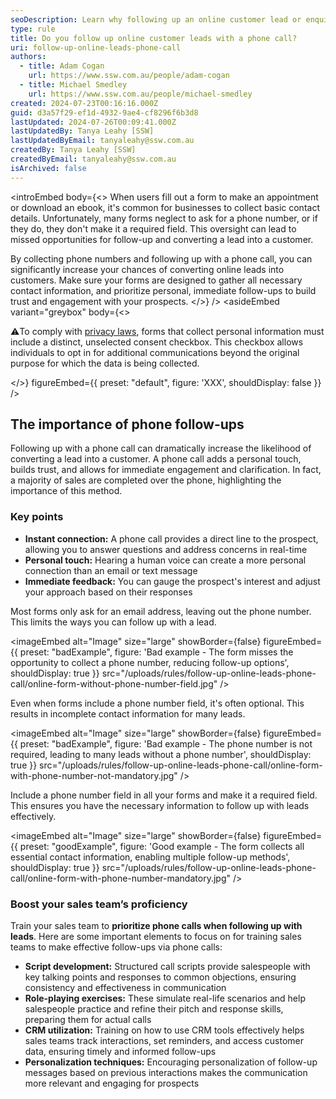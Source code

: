 ```yaml
---
seoDescription: Learn why following up an online customer lead or enquiry with a phone call can significantly boost your sales success.
type: rule
title: Do you follow up online customer leads with a phone call?
uri: follow-up-online-leads-phone-call
authors:
  - title: Adam Cogan
    url: https://www.ssw.com.au/people/adam-cogan
  - title: Michael Smedley
    url: https://www.ssw.com.au/people/michael-smedley
created: 2024-07-23T00:16:16.000Z
guid: d3a57f29-ef1d-4932-9ae4-cf8296f6b3d8
lastUpdated: 2024-07-26T00:09:41.000Z
lastUpdatedBy: Tanya Leahy [SSW]
lastUpdatedByEmail: tanyaleahy@ssw.com.au
createdBy: Tanya Leahy [SSW]
createdByEmail: tanyaleahy@ssw.com.au
isArchived: false
---
```


<introEmbed
  body={<>
When users fill out a form to make an appointment or download an ebook, it's common for businesses to collect basic contact details. Unfortunately, many forms neglect to ask for a phone number, or if they do, they don't make it a required field. This oversight can lead to missed opportunities for follow-up and converting a lead into a customer.

By collecting phone numbers and following up with a phone call, you can significantly increase your chances of converting online leads into customers. Make sure your forms are designed to gather all necessary contact information, and prioritize personal, immediate follow-ups to build trust and engagement with your prospects.
  </>}
/>
<asideEmbed
  variant="greybox"
  body={<>
    
⚠️To comply with [privacy laws](https://www.oaic.gov.au/privacy/your-privacy-rights/your-personal-information/consent-to-the-handling-of-personal-information), forms that collect personal information must include a distinct, unselected consent checkbox. This checkbox allows individuals to opt in for additional communications beyond the original purpose for which the data is being collected.

  </>}
  figureEmbed={{
    preset: "default",
    figure: 'XXX',
    shouldDisplay: false
  }}
/>

## The importance of phone follow-ups

Following up with a phone call can dramatically increase the likelihood of converting a lead into a customer. A phone call adds a personal touch, builds trust, and allows for immediate engagement and clarification. In fact, a majority of sales are completed over the phone, highlighting the importance of this method.

### Key points

* **Instant connection:** A phone call provides a direct line to the prospect, allowing you to answer questions and address concerns in real-time
* **Personal touch:** Hearing a human voice can create a more personal connection than an email or text message
* **Immediate feedback:** You can gauge the prospect's interest and adjust your approach based on their responses

Most forms only ask for an email address, leaving out the phone number. This limits the ways you can follow up with a lead.

<imageEmbed
  alt="Image"
  size="large"
  showBorder={false}
  figureEmbed={{
    preset: "badExample",
    figure: 'Bad example - The form misses the opportunity to collect a phone number, reducing follow-up options',
    shouldDisplay: true
  }}
  src="/uploads/rules/follow-up-online-leads-phone-call/online-form-without-phone-number-field.jpg"
/>

Even when forms include a phone number field, it's often optional. This results in incomplete contact information for many leads.

<imageEmbed
  alt="Image"
  size="large"
  showBorder={false}
  figureEmbed={{
    preset: "badExample",
    figure: 'Bad example - The phone number is not required, leading to many leads without a phone number',
    shouldDisplay: true
  }}
  src="/uploads/rules/follow-up-online-leads-phone-call/online-form-with-phone-number-not-mandatory.jpg"
/>

Include a phone number field in all your forms and make it a required field. This ensures you have the necessary information to follow up with leads effectively.

<imageEmbed
  alt="Image"
  size="large"
  showBorder={false}
  figureEmbed={{
    preset: "goodExample",
    figure: 'Good example - The form collects all essential contact information, enabling multiple follow-up methods',
    shouldDisplay: true
  }}
  src="/uploads/rules/follow-up-online-leads-phone-call/online-form-with-phone-number-mandatory.jpg"
/>

### Boost your sales team’s proficiency

Train your sales team to **prioritize phone calls when following up with leads**. Here are some important elements to focus on for training sales teams to make effective follow-ups via phone calls:

* **Script development:** Structured call scripts provide salespeople with key talking points and responses to common objections, ensuring consistency and effectiveness in communication
* **Role-playing exercises:** These simulate real-life scenarios and help salespeople practice and refine their pitch and response skills, preparing them for actual calls
* **CRM utilization:** Training on how to use CRM tools effectively helps sales teams track interactions, set reminders, and access customer data, ensuring timely and informed follow-ups
* **Personalization techniques:** Encouraging personalization of follow-up messages based on previous interactions makes the communication more relevant and engaging for prospects
